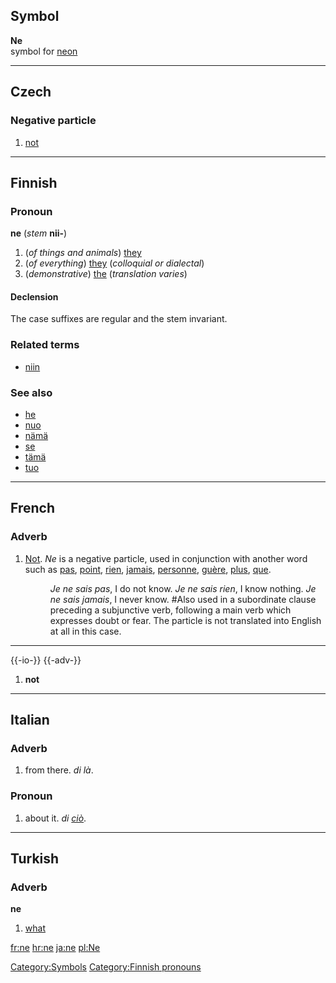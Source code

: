 ==Symbol==
'''Ne'''<br>{{chemistry}} symbol for [[neon]]
[[Category:Symbols]]
----

==Czech==
===Negative particle===
#[[not]]

----

==Finnish==

===Pronoun===
'''ne''' (''stem'' '''nii-''')

# (''of things and animals'') [[they]] 
# (''of everything'') [[they]] (''colloquial or dialectal'')
# (''demonstrative'') [[the]] (''translation varies'')

====Declension====
The case suffixes are regular and the stem invariant.

===Related terms===
*[[niin#Finnish|niin]]

===See also===
*[[he#Finnish|he]]
*[[nuo#Finnish|nuo]]
*[[nämä#Finnish|nämä]]
*[[se#Finnish|se]]
*[[tämä#Finnish|tämä]]
*[[tuo#Finnish|tuo]]
[[Category:Finnish pronouns]]
----

==French==

===Adverb===

#[[Not]].  ''Ne'' is a negative particle, used in conjunction with another word such as [[pas]], [[point]], [[rien]], [[jamais]], [[personne]], [[guère]], [[plus#French|plus]], [[que#French|que]].  
#:''Je ne sais pas'', I do not know. ''Je ne sais rien'', I know nothing.   ''Je ne sais jamais'', I never know. #Also used in a subordinate clause preceding a subjunctive verb, following a main verb which expresses doubt or fear.  The particle is not translated into English at all in this case.

----

{{-io-}}
{{-adv-}}
# '''not'''

----

==Italian==
===Adverb===
# from there. ''di là''.
===Pronoun===
# about it. ''di [[ciò]]''.

----
==Turkish==
===Adverb===
'''ne'''

# [[what]]

[[fr:ne]]
[[hr:ne]]
[[ja:ne]]
[[pl:Ne]]